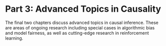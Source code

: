 # Part 3: Advanced Topics in Causality {-}

The final two chapters discuss advanced topics in causal inference. These are areas of ongoing research including special cases in algorithmic bias and model fairness, as well as cutting-edge research in reinforcement learning.